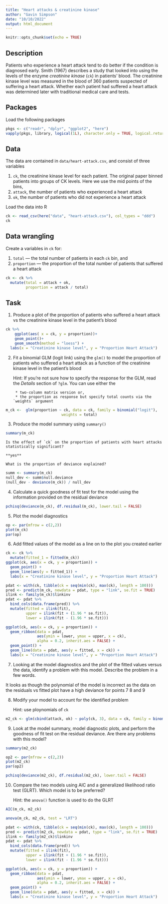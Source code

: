 ```yaml
---
title: "Heart attacks & creatinine kinase"
author: "Gavin Simpson"
date: "10/10/2022"
output: html_document
---
```


```r
knitr::opts_chunk$set(echo = TRUE)
```

## Description

Patients who experience a heart attack tend to do better if the condition is diagnosed early. Smith (1967) describes a study that looked into using the levels of the enzyme *creatinine kinase* (`ck`) in patients' blood. The creatinine kinase level was measured in the blood of 360 patients suspected of suffering a heart attack. Whether each patient had suffered a heart attack was determined later with traditional medical care and tests.

## Packages

Load the following packages

```r
pkgs <- c("readr", "dplyr", "ggplot2", "here")
vapply(pkgs, library, logical(1L), character.only = TRUE, logical.return = TRUE)
```

## Data

The data are contained in `data/heart-attack.csv`, and consist of three variables

1. `ck`, the creatinine kinase level for each patient. The original paper binned patients into groups of CK levels. Here we use the mid points of the bins,
2. `attack`, the number of patients who experienced a heart attack
3. `ok`, the number of patients who did not experience a heart attack

Load the data into R

```r
ck <- read_csv(here("data", "heart-attack.csv"), col_types = "ddd")
ck
```

## Data wrangling

Create a variables in `ck` for:

1. `total` --- the total number of patients in each `ck` bin, and
2. `proportion` --- the proportion of the total number of patients that suffered a heart attack

```r
ck <- ck %>%
  mutate(total = attack + ok,
         proportion = attack / total)
```

## Task

1. Produce a plot of the proportion of patients who suffered a heart attack vs the creatinine kinase level in the patient's blood

```r
ck %>% 
	ggplot(aes( x = ck, y = proportion))+
	geom_point()+
	geom_smooth(method = "loess") +
  labs(x = "Creatinine kinase level", y = "Proportion Heart Attack")
```


2. Fit a binomial GLM (logit link) using the `glm()` to model the proportion of patients who suffered a heart attack as a function of the creatinine kinase level in the patient's blood

    Hint: If you're not sure how to specify the response for the GLM, read the *Details* section of `?glm`. You can use either the

        * two-column matrix version or,
        * the proportion as response but specify total counts via the `weights` argument
        
```r
m_ck <-  glm(proportion ~ ck, data = ck, family = binomial("logit"),
						 weights = total)
```
        

3. Produce the model summary using `summary()`

```r
summary(m_ck)
```

    Is the effect of `ck` on the proportion of patients with heart attacks statistically significant?
    
    **yes**
    
    What is the proportion of deviance explained?
    

```r
summ <- summary(m_ck)
null_dev <- summ$null.deviance
(null_dev - deviance(m_ck)) / null_dev
```

    

4. Calculate a quick goodness of fit test for the model using the information provided on the residual deviance

```r
pchisq(deviance(m_ck), df.residual(m_ck), lower.tail = FALSE)
```

5. Plot the model diagnostics

```r
op <- par(mfrow = c(2,2))
plot(m_ck)
par(op)
```


6. Add fitted values of the model as a line on to the plot you created earlier

```r
ck <- ck %>%
  mutate(fitted_1 = fitted(m_ck))
ggplot(ck, aes(x = ck, y = proportion)) +
  geom_point() +
  geom_line(aes(y = fitted_1)) +
  labs(x = "Creatinine kinase level", y = "Proportion Heart Attack")
```
```r
pdat <- with(ck, tibble(ck = seq(min(ck), max(ck), length = 100)))
pred <- predict(m_ck, newdata = pdat, type = "link", se.fit = TRUE)
ilink <- family(m_ck)$linkinv
pdat <- pdat %>%
  bind_cols(data.frame(pred)) %>%
  mutate(fitted = ilink(fit),
         upper = ilink(fit + (1.96 * se.fit)),
         lower = ilink(fit - (1.96 * se.fit)))

ggplot(ck, aes(x = ck, y = proportion)) +
  geom_ribbon(data = pdat,
              aes(ymin = lower, ymax = upper, x = ck),
              alpha = 0.2, inherit.aes = FALSE) +
  geom_point() +
  geom_line(data = pdat, aes(y = fitted, x = ck)) +
  labs(x = "Creatinine kinase level", y = "Proportion Heart Attack")
```


7. Looking at the model diagnostics and the plot of the fitted values versus the data, identify a problem with this model. Describe the problem in a few words.

It looks as though the polynomial of the model is incorrect as the data on the residuals vs fitted plot have a high deviance for points 7 8 and 9 

8. Modify your model to account for the identified problem


    Hint: use ploynomials of `ck`
    
```r
m2_ck <- glm(cbind(attack, ok) ~ poly(ck, 3), data = ck, family = binomial(link = "logit"))
```
  

9. Look at the model summary, model diagnostic plots, and perform the goodness of fit test on the residual deviance. Are there any problems with this model?

```r
summary(m2_ck)

op2 <- par(mfrow = c(2,2))
plot(m2_ck)
par(op2)

pchisq(deviance(m2_ck), df.residual(m2_ck), lower.tail = FALSE)
```



10. Compare the two models using AIC and a generalized likelihood ratio test (GLRT). Which model is to be preferred?

    Hint: the `anova()` function is used to do the GLRT
    
```r
AIC(m_ck, m2_ck)

anova(m_ck, m2_ck, test = "LRT")
```
```r
pdat <- with(ck, tibble(ck = seq(min(ck), max(ck), length = 100)))
pred <- predict(m2_ck, newdata = pdat, type = "link", se.fit = TRUE)
ilink <- family(m2_ck)$linkinv
pdat <- pdat %>%
  bind_cols(data.frame(pred)) %>%
  mutate(fitted = ilink(fit),
         upper = ilink(fit + (1.96 * se.fit)),
         lower = ilink(fit - (1.96 * se.fit)))

ggplot(ck, aes(x = ck, y = proportion)) +
  geom_ribbon(data = pdat,
              aes(ymin = lower, ymax = upper, x = ck),
              alpha = 0.2, inherit.aes = FALSE) +
  geom_point() +
  geom_line(data = pdat, aes(y = fitted, x = ck)) +
  labs(x = "Creatinine kinase level", y = "Proportion Heart Attack")
```
   
    